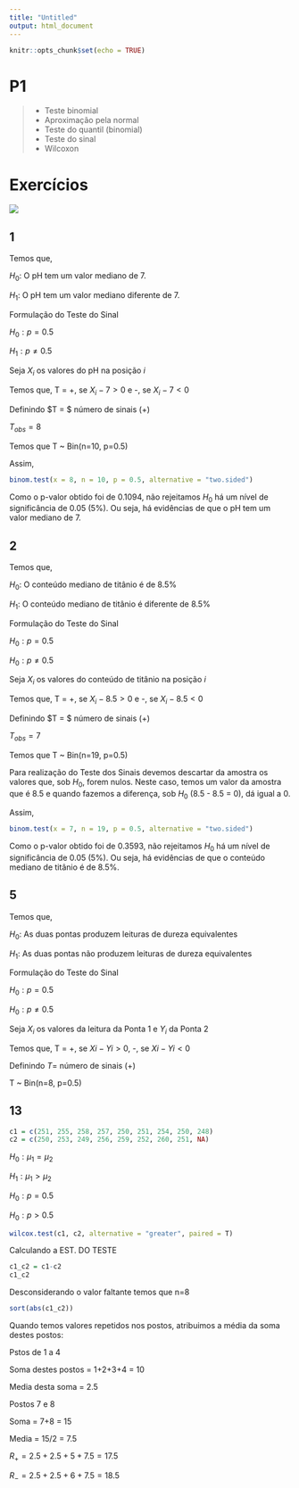 ```yaml
---
title: "Untitled"
output: html_document
---
```


```r
knitr::opts_chunk$set(echo = TRUE)
```

# P1

>- Teste binomial
>- Aproximação pela normal
>- Teste do quantil (binomial)
>- Teste do sinal
>- Wilcoxon

<!-- ## Binomial -->

<!-- Sobre proporção. -->

<!-- ## Sinais e Wilcoxon -->

<!-- Mediana de uma variável. Equivalente a formulação binomial (transformação na variável inicial. -->

<!-- Poder do teste na parte prática. -->

# Exercícios

![](exercicios-parte1.jpeg)

## 1

Temos que,

$H_0:$ O pH tem um valor mediano de 7.

$H_1:$ O pH tem um valor mediano diferente de 7.

Formulação do Teste do Sinal

$H_0: p = 0.5$

$H_1: p \neq 0.5$

Seja $X_i$ os valores do pH na posição $i$

Temos que, T = +, se $X_i-7>0$ e -, se $X_i-7<0$ 

Definindo $T = $ número de sinais (+)

$T_{obs} = 8$

Temos que T ~ Bin(n=10, p=0.5)

Assim, 

```r
binom.test(x = 8, n = 10, p = 0.5, alternative = "two.sided")
```

Como o p-valor obtido foi de 0.1094, não rejeitamos $H_0$ há um nível de significância de 0.05 (5%). Ou seja, há evidências de que o pH tem um valor mediano de 7.

## 2 

Temos que,

$H_0:$ O conteúdo mediano de titânio é de 8.5%

$H_1:$ O conteúdo mediano de titânio é diferente de 8.5%

Formulação do Teste do Sinal

$H_0: p = 0.5$

$H_0: p \neq 0.5$

Seja $X_i$ os valores do conteúdo de titânio na posição $i$

Temos que, T = +, se $X_i-8.5>0$ e -, se $X_i-8.5<0$ 

Definindo $T = $ número de sinais (+)

$T_{obs} = 7$

Temos que T ~ Bin(n=19, p=0.5)

Para realização do Teste dos Sinais devemos descartar da amostra os valores que, sob $H_0$, forem nulos. Neste caso, temos um valor da amostra que é 8.5 e quando fazemos a diferença, sob $H_0$ (8.5 - 8.5 = 0), dá igual a 0.

Assim, 

```r
binom.test(x = 7, n = 19, p = 0.5, alternative = "two.sided")
```

Como o p-valor obtido foi de 0.3593, não rejeitamos $H_0$ há um nível de significância de 0.05 (5%). Ou seja, há evidências de que o conteúdo mediano de titânio é de 8.5%.

## 5

Temos que,

$H_0:$ As duas pontas produzem leituras de dureza equivalentes

$H_1:$ As duas pontas não produzem leituras de dureza equivalentes

Formulação do Teste do Sinal

$H_0: p = 0.5$

$H_0: p \neq 0.5$

Seja $X_i$ os valores da leitura da Ponta 1 e $Y_i$ da Ponta 2

Temos que, T = +, se $Xi - Yi > 0$, -, se $Xi - Yi < 0$

Definindo $T =$ número de sinais (+)

T ~ Bin(n=8, p=0.5)

## 13

```r
c1 = c(251, 255, 258, 257, 250, 251, 254, 250, 248)
c2 = c(250, 253, 249, 256, 259, 252, 260, 251, NA)
```

$H_0: \mu_1 = \mu_2$

$H_1: \mu_1 > \mu_2$


$H_0: p = 0.5$

$H_0: p > 0.5$

```r
wilcox.test(c1, c2, alternative = "greater", paired = T)
```

Calculando a EST. DO TESTE

```r
c1_c2 = c1-c2
c1_c2
```

Desconsiderando o valor faltante temos que n=8

```r
sort(abs(c1_c2))
```

<!-- Quando há repetição de valores (postos diferentes), devemos achar a média dos postos que tem os valores repetidos e associar o posto de cada valor repetido a média -->

<!-- Nesse caso, para 1 1 1 1 -->

<!-- m = (1+2+3+4)/4 = 2.5 -->

Quando temos valores repetidos nos postos, atribuimos a média da soma destes postos:

Pstos de 1 a 4

Soma destes postos = 1+2+3+4 = 10

Media desta soma = 2.5

Postos 7 e 8

Soma = 7+8 = 15

Media = 15/2 = 7.5

$R_+ = 2.5 + 2.5 + 5 + 7.5 = 17.5$

$R_- = 2.5 + 2.5 + 6 + 7.5 = 18.5$






























